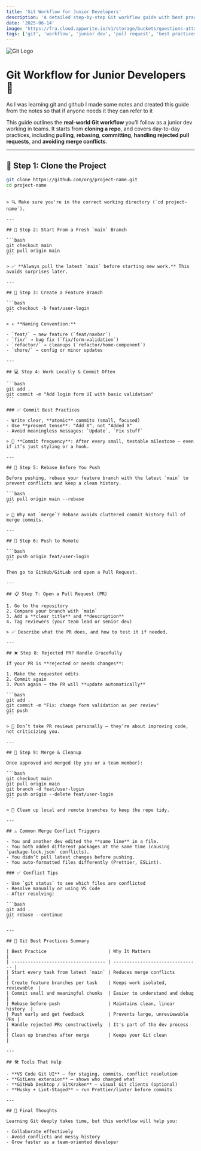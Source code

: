 ```yaml
---
title: 'Git Workflow for Junior Developers'
description: 'A detailed step-by-step Git workflow guide with best practices, from cloning to handling PR reviews and merge conflicts.'
date: '2025-06-14'
image: 'https://fra.cloud.appwrite.io/v1/storage/buckets/questions-attachment/files/684aced000032284e814/view?project=68465b0b0011b7d2e8b0&mode=admin'
tags: ['git', 'workflow', 'junior dev', 'pull request', 'best practices']
---
```



<Image
  src="https://fra.cloud.appwrite.io/v1/storage/buckets/questions-attachment/files/684aced000032284e814/view?project=68465b0b0011b7d2e8b0&mode=admin"
  alt="Git Logo"
  width={150}
  height={150}
  className="my-4"
/>

# Git Workflow for Junior Developers 🚀

As I was learning git and github I made some notes and created this guide from the notes so that if anyone needs it they can refer to it

This guide outlines the **real-world Git workflow** you’ll follow as a junior dev working in teams. It starts from **cloning a repo**, and covers day-to-day practices, including **pulling**, **rebasing**, **committing**, **handling rejected pull requests**, and **avoiding merge conflicts**.

---

## 🧭 Step 1: Clone the Project

```bash
git clone https://github.com/org/project-name.git
cd project-name
```

````

> 🔍 Make sure you're in the correct working directory (`cd project-name`).

---

## 🌱 Step 2: Start From a Fresh `main` Branch

```bash
git checkout main
git pull origin main
```

> ✅ **Always pull the latest `main` before starting new work.** This avoids surprises later.

---

## 🌿 Step 3: Create a Feature Branch

```bash
git checkout -b feat/user-login
```

> ✍️ **Naming Convention:**

- `feat/` → new feature (`feat/navbar`)
- `fix/` → bug fix (`fix/form-validation`)
- `refactor/` → cleanups (`refactor/home-component`)
- `chore/` → config or minor updates

---

## 💻 Step 4: Work Locally & Commit Often

```bash
git add .
git commit -m "Add login form UI with basic validation"
```

### ✅ Commit Best Practices

- Write clear, **atomic** commits (small, focused)
- Use **present tense**: "Add X", not "Added X"
- Avoid meaningless messages: `Update`, `Fix stuff`

> 📌 **Commit frequency**: After every small, testable milestone — even if it’s just styling or a hook.

---

## 🔁 Step 5: Rebase Before You Push

Before pushing, rebase your feature branch with the latest `main` to prevent conflicts and keep a clean history.

```bash
git pull origin main --rebase
```

> 🔄 Why not `merge`? Rebase avoids cluttered commit history full of merge commits.

---

## 🚀 Step 6: Push to Remote

```bash
git push origin feat/user-login
```

Then go to GitHub/GitLab and open a Pull Request.

---

## 📋 Step 7: Open a Pull Request (PR)

1. Go to the repository
2. Compare your branch with `main`
3. Add a **clear title** and **description**
4. Tag reviewers (your team lead or senior dev)

> ✅ Describe what the PR does, and how to test it if needed.

---

## ❌ Step 8: Rejected PR? Handle Gracefully

If your PR is **rejected or needs changes**:

1. Make the requested edits
2. Commit again
3. Push again — the PR will **update automatically**

```bash
git add .
git commit -m "Fix: change form validation as per review"
git push
```

> 🔁 Don’t take PR reviews personally — they’re about improving code, not criticizing you.

---

## 🔀 Step 9: Merge & Cleanup

Once approved and merged (by you or a team member):

```bash
git checkout main
git pull origin main
git branch -d feat/user-login
git push origin --delete feat/user-login
```

> 🧹 Clean up local and remote branches to keep the repo tidy.

---

## ⚠️ Common Merge Conflict Triggers

- You and another dev edited the **same line** in a file.
- You both added different packages at the same time (causing `package-lock.json` conflicts).
- You didn’t pull latest changes before pushing.
- You auto-formatted files differently (Prettier, ESLint).

### ✅ Conflict Tips

- Use `git status` to see which files are conflicted
- Resolve manually or using VS Code
- After resolving:

```bash
git add .
git rebase --continue
```

---

## 🧠 Git Best Practices Summary

| Best Practice                       | Why It Matters                   |
| ----------------------------------- | -------------------------------- |
| Start every task from latest `main` | Reduces merge conflicts          |
| Create feature branches per task    | Keeps work isolated, reviewable  |
| Commit small and meaningful chunks  | Easier to understand and debug   |
| Rebase before push                  | Maintains clean, linear history  |
| Push early and get feedback         | Prevents large, unreviewable PRs |
| Handle rejected PRs constructively  | It's part of the dev process     |
| Clean up branches after merge       | Keeps your Git clean             |

---

## 🛠 Tools That Help

- **VS Code Git UI** — for staging, commits, conflict resolution
- **GitLens extension** — shows who changed what
- **GitHub Desktop / GitKraken** — visual Git clients (optional)
- **Husky + Lint-Staged** — run Prettier/linter before commits

---

## 🏁 Final Thoughts

Learning Git deeply takes time, but this workflow will help you:

- Collaborate effectively
- Avoid conflicts and messy history
- Grow faster as a team-oriented developer
````
